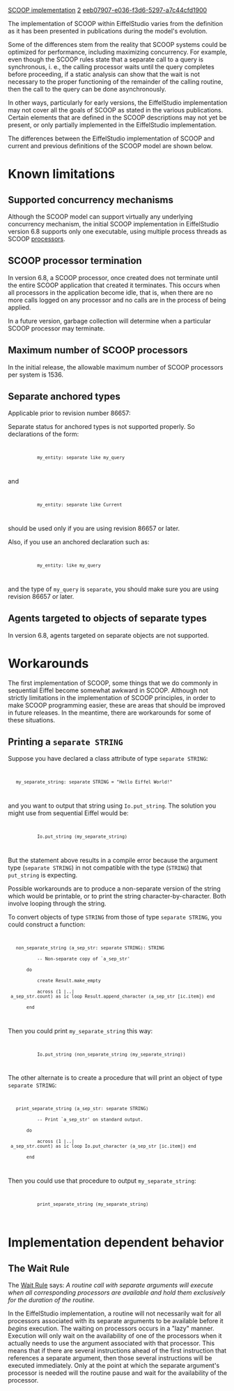 [[Property:title|SCOOP implementation]]
[[Property:weight|2]]
[[Property:uuid|eeb07907-e036-f3d6-5297-a7c44cfd1900]]
{{UnderConstruction}}


The implementation of SCOOP within EiffelStudio varies from the definition as it has been presented in publications during the model's evolution. 

Some of the differences stem from the reality that SCOOP systems could be optimized for performance, including maximizing concurrency. For example, even though the SCOOP rules state that a separate call to a query is synchronous, i. e., the calling processor waits until the query completes before proceeding, if a static analysis can show that the wait is not necessary to the proper functioning of the remainder of the calling routine, then the call to the query can be done asynchronously. 

In other ways, particularly for early versions, the EiffelStudio implementation may not cover all the goals of SCOOP as stated in the various publications. Certain elements that are defined in the SCOOP descriptions may not yet be present, or only partially implemented in the EiffelStudio implementation.  

The differences between the EiffelStudio implementation of SCOOP and current and previous definitions of the SCOOP model are shown below.


=Known limitations=


==Supported concurrency mechanisms==

Although the SCOOP model can support virtually any underlying concurrency mechanism, the initial SCOOP implementation in EiffelStudio version 6.8 supports only one executable, using multiple process threads as SCOOP [[Concurrent Eiffel with SCOOP#Processors|processors]].


==SCOOP processor termination==

In version 6.8, a SCOOP processor, once created does not terminate until the entire SCOOP application that created it terminates. This occurs when all processors in the application become idle, that is, when there are no more calls logged on any processor and no calls are in the process of being applied. 

In a future version, garbage collection will determine when a particular SCOOP processor may terminate.


==Maximum number of SCOOP processors==

In the initial release, the allowable maximum number of SCOOP processors per system is 1536.


==Separate anchored types==

Applicable prior to revision number 86657: 

Separate status for anchored types is not supported properly. So declarations of the form:

<code>
            my_entity: separate like my_query
</code>
 
and

<code>
            my_entity: separate like Current
</code>

should be used only if you are using revision 86657 or later. 

Also, if you use an anchored declaration such as:

<code>
            my_entity: like my_query
</code>

and the type of <code>my_query</code> is <code>separate</code>, you should make sure you are using revision 86657 or later.


==Agents targeted to objects of separate types==

In version 6.8, agents targeted on separate objects are not supported.


=Workarounds=

The first implementation of SCOOP, some things that we do commonly in sequential Eiffel become somewhat awkward in SCOOP. Although not strictly limitations in the implementation of SCOOP principles, in order to make SCOOP programming easier, these are areas that should be improved in future releases. In the meantime, there are workarounds for some of these situations.


==Printing a <code>separate STRING</code> ==

Suppose you have declared a class attribute of type <code>separate STRING</code>:

<code>
    my_separate_string: separate STRING = "Hello Eiffel World!"
</code>

and you want to output that string using <code>Io.put_string</code>. The solution you might use from sequential Eiffel would be:

<code>
            Io.put_string (my_separate_string)
</code>

But the statement above results in a compile error because the argument type (<code>separate STRING</code>) in not compatible with the type (<code>STRING</code>) that <code>put_string</code> is expecting.

Possible workarounds are to produce a non-separate version of the string which would be printable, or to print the string character-by-character. Both involve looping through the string. 

To convert objects of type <code>STRING</code> from those of type <code>separate STRING</code>, you could construct a function:

<code>
    non_separate_string (a_sep_str: separate STRING): STRING
            -- Non-separate copy of `a_sep_str'
        do
            create Result.make_empty
            across (1 |..| a_sep_str.count) as ic loop Result.append_character (a_sep_str [ic.item]) end
        end
</code>

Then you could print <code>my_separate_string</code> this way:

<code>
            Io.put_string (non_separate_string (my_separate_string))
</code>

The other alternate is to create a procedure that will print an object of type <code>separate STRING</code>:

<code>
    print_separate_string (a_sep_str: separate STRING)
            -- Print `a_sep_str' on standard output.
        do
            across (1 |..| a_sep_str.count) as ic loop Io.put_character (a_sep_str [ic.item]) end
        end
</code>

Then you could use that procedure to output <code>my_separate_string</code>:

<code>
            print_separate_string (my_separate_string)
</code>


=Implementation dependent behavior=


==The Wait Rule==

The [[Concurrent Eiffel with SCOOP#Access to shared resources|Wait Rule]] says: ''A routine call with separate arguments will execute when all corresponding processors are available and hold them exclusively for the duration of the routine.''

In the EiffelStudio implementation, a routine will not necessarily wait for all processors associated with its separate arguments to be available before it ''begins'' execution. The waiting on processors occurs in a "lazy" manner. Execution will only wait on the availability of one of the processors when it actually needs to use the argument associated with that processor. This means that if there are several instructions ahead of the first instruction that references a separate argument, then those several instructions will be executed immediately. Only at the point at which the separate argument's processor is needed will the routine pause and wait for the availability of the processor.





